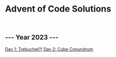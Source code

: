 
# Advent of Code Solutions

<br/>

## --- Year 2023 ---

[Day 1: Trebuchet?!](/solutions/2023/1)
[Day 2: Cube Conundrum](/solutions/2023/2)

